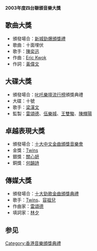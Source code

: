 '''2003年度四台聯頒音樂大獎'''

== 歌曲大獎 ==
* 頒發場合：[[新城勁爆頒獎禮|新城勁爆頒獎禮]]
* 歌曲：十面埋伏
* 歌手：[[陳奕迅|陳奕迅]]
* 作曲：[[Eric_Kwok|Eric Kwok]]
* 作詞：[[黃偉文|黃偉文]]

== 大碟大獎 ==
* 頒發場合：[[叱吒樂壇流行榜|叱吒樂壇流行榜]]頒獎典禮
* 大碟：十號
* 歌手：[[梁漢文|梁漢文]]
* 監製：[[雷頌德|雷頌德]]、[[伍樂城|伍樂城]]、[[王雙駿|王雙駿]]、[[陳輝陽|陳輝陽]]

== 卓越表現大獎 ==
* 頒發場合：[[十大中文金曲頒獎音樂會|十大中文金曲頒獎音樂會]]
* 金獎：[[Twins|Twins]]
* 銀獎：[[關心妍|關心妍]]
* 銅獎：[[何韻詩|何韻詩]]

== 傳媒大獎 ==
* 頒發場合：[[十大勁歌金曲頒獎典禮|十大勁歌金曲頒獎典禮]]
* 歌手：[[Twins|Twins]]、[[容祖兒|容祖兒]]
* 作曲家：[[雷頌德|雷頌德]]
* 填詞家：[[林夕|林夕]]

== 参见 ==
{{四台聯頒音樂大獎}}
{{四台冠軍歌列表}}

{{香港音乐颁奖典礼}}
{{全球流行音乐颁奖典礼}}

[[Category:香港音樂頒獎典禮|Category:香港音樂頒獎典禮]]